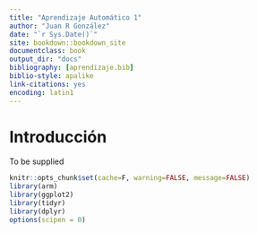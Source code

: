 ```yaml
--- 
title: "Aprendizaje Automático 1"
author: "Juan R González"
date: "`r Sys.Date()`"
site: bookdown::bookdown_site
documentclass: book
output_dir: "docs"
bibliography: [aprendizaje.bib]
biblio-style: apalike
link-citations: yes
encoding: latin1
---
```



# Introducción

To be supplied


 
```r
knitr::opts_chunk$set(cache=F, warning=FALSE, message=FALSE)
library(arm)
library(ggplot2)
library(tidyr)
library(dplyr)
options(scipen = 0)
```
 
